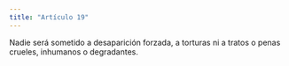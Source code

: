 ```yaml
---
title: "Artículo 19"
---
```


Nadie será sometido a desaparición forzada, a torturas ni a tratos o penas crueles,
inhumanos o degradantes.